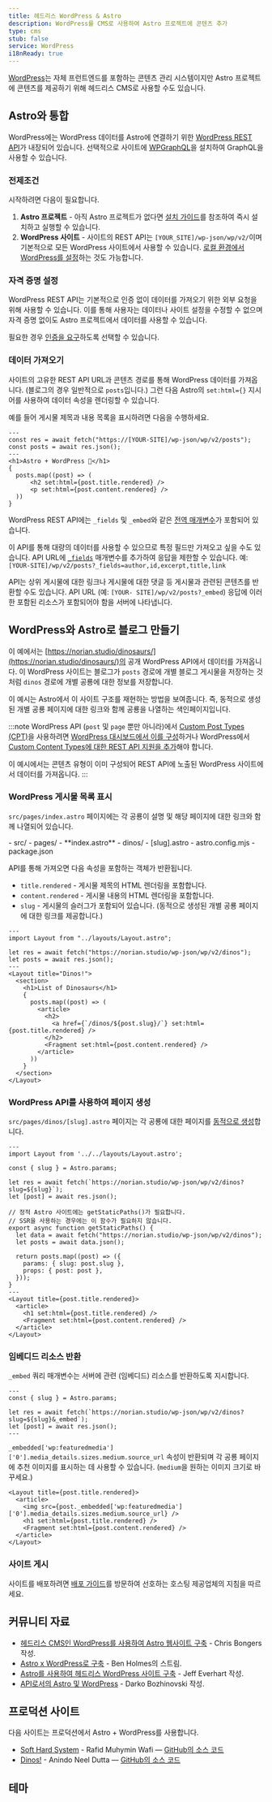 ```yaml
---
title: 헤드리스 WordPress & Astro
description: WordPress를 CMS로 사용하여 Astro 프로젝트에 콘텐츠 추가
type: cms
stub: false
service: WordPress
i18nReady: true
---
```



[WordPress](https://wordpress.org/)는 자체 프런트엔드를 포함하는 콘텐츠 관리 시스템이지만 Astro 프로젝트에 콘텐츠를 제공하기 위해 헤드리스 CMS로 사용할 수도 있습니다.

## Astro와 통합

WordPress에는 WordPress 데이터를 Astro에 연결하기 위한 [WordPress REST API](https://developer.wordpress.org/rest-api/)가 내장되어 있습니다. 선택적으로 사이트에 [WPGraphQL](https://wordpress.org/plugins/wp-graphql/)을 설치하여 GraphQL을 사용할 수 있습니다.

### 전제조건

시작하려면 다음이 필요합니다.

1. **Astro 프로젝트** - 아직 Astro 프로젝트가 없다면 [설치 가이드](/ko/install/auto/)를 참조하여 즉시 설치하고 실행할 수 있습니다.
2. **WordPress 사이트** - 사이트의 REST API는 `[YOUR_SITE]/wp-json/wp/v2/`이며 기본적으로 모든 WordPress 사이트에서 사용할 수 있습니다. [로컬 환경에서 WordPress를 설정](https://wordpress.org/support/article/installing-wordpress-on-your-own-computer/)하는 것도 가능합니다.

### 자격 증명 설정

WordPress REST API는 기본적으로 인증 없이 데이터를 가져오기 위한 외부 요청을 위해 사용할 수 있습니다. 이를 통해 사용자는 데이터나 사이트 설정을 수정할 수 없으며 자격 증명 없이도 Astro 프로젝트에서 데이터를 사용할 수 있습니다.

필요한 경우 [인증을 요구](https://developer.wordpress.org/rest-api/frequently-asked-questions/#require-authentication-for-all-requests)하도록 선택할 수 있습니다.

### 데이터 가져오기

사이트의 고유한 REST API URL과 콘텐츠 경로를 통해 WordPress 데이터를 가져옵니다. (블로그의 경우 일반적으로 `posts`입니다.) 그런 다음 Astro의 `set:html={}` 지시어를 사용하여 데이터 속성을 렌더링할 수 있습니다.

예를 들어 게시물 제목과 내용 목록을 표시하려면 다음을 수행하세요.

```astro title="src/pages/index.astro"
---
const res = await fetch("https://[YOUR-SITE]/wp-json/wp/v2/posts");
const posts = await res.json();
---
<h1>Astro + WordPress 🚀</h1>
{
  posts.map((post) => (
      <h2 set:html={post.title.rendered} />
      <p set:html={post.content.rendered} />
  ))
}
```

WordPress REST API에는 `_fields` 및 `_embed`와 같은 [전역 매개변수](https://developer.wordpress.org/rest-api/using-the-rest-api/global-parameters/)가 포함되어 있습니다.

이 API를 통해 대량의 데이터를 사용할 수 있으므로 특정 필드만 가져오고 싶을 수도 있습니다. API URL에 [`_fields`](https://developer.wordpress.org/rest-api/using-the-rest-api/global-parameters/#_fields) 매개변수를 추가하여 응답을 제한할 수 있습니다. 예: `[YOUR-SITE]/wp/v2/posts?_fields=author,id,excerpt,title,link`

API는 상위 게시물에 대한 링크나 게시물에 대한 댓글 등 게시물과 관련된 콘텐츠를 반환할 수도 있습니다. API URL (예: `[YOUR- SITE]/wp/v2/posts?_embed`) 응답에 이러한 포함된 리소스가 포함되어야 함을 서버에 나타냅니다.

## WordPress와 Astro로 블로그 만들기

이 예에서는 [https://norian.studio/dinosaurs/](https://norian.studio/dinosaurs/)의 공개 WordPress API에서 데이터를 가져옵니다. 이 WordPress 사이트는 블로그가 `posts` 경로에 개별 블로그 게시물을 저장하는 것처럼 `dinos` 경로에 개별 공룡에 대한 정보를 저장합니다.

이 예시는 Astro에서 이 사이트 구조를 재현하는 방법을 보여줍니다. 즉, 동적으로 생성된 개별 공룡 페이지에 대한 링크와 함께 공룡을 나열하는 색인 ​​페이지입니다.

:::note
WordPress API (`post` 및 `page` 뿐만 아니라)에서 [Custom Post Types (CPT)](https://learn.wordpress.org/lesson-plan/custom-post-types/)을 사용하려면 [WordPress 대시보드에서 이를 구성](https://stackoverflow.com/questions/48536646/how-can-i-get-data-from-custom-post-type-using-wp-rest-api)하거나 WordPress에서 [Custom Content Types에 대한 REST API 지원을 추가](https://developer.wordpress.org/rest-api/extending-the-rest-api/adding-rest-api-support-for-custom-content-types/)해야 합니다.

이 예시에서는 콘텐츠 유형이 이미 구성되어 REST API에 노출된 WordPress 사이트에서 데이터를 가져옵니다.
:::

### WordPress 게시물 목록 표시

`src/pages/index.astro` 페이지에는 각 공룡이 설명 및 해당 페이지에 대한 링크와 함께 나열되어 있습니다.

<FileTree title="Project Structure">
- src/
  - pages/
    - **index.astro**
    - dinos/
      - [slug].astro
- astro.config.mjs
- package.json
</FileTree>

API를 통해 가져오면 다음 속성을 포함하는 객체가 반환됩니다.

- `title.rendered` - 게시물 제목의 HTML 렌더링을 포함합니다.
- `content.rendered` - 게시물 내용의 HTML 렌더링을 포함합니다.
- `slug` - 게시물의 슬러그가 포함되어 있습니다. (동적으로 생성된 개별 공룡 페이지에 대한 링크를 제공합니다.)

```astro title="/src/pages/index.astro"
---
import Layout from "../layouts/Layout.astro";

let res = await fetch("https://norian.studio/wp-json/wp/v2/dinos");
let posts = await res.json();
---
<Layout title="Dinos!">
  <section>
    <h1>List of Dinosaurs</h1>
    {
      posts.map((post) => (
        <article>
          <h2>
            <a href={`/dinos/${post.slug}/`} set:html={post.title.rendered} />
          </h2>
          <Fragment set:html={post.content.rendered} />
        </article>
      ))
    }
  </section>
</Layout>
```

### WordPress API를 사용하여 페이지 생성

`src/pages/dinos/[slug].astro` 페이지는 각 공룡에 대한 페이지를 [동적으로 생성](/ko/core-concepts/routing/#동적-경로)합니다.

```astro title="/src/pages/dinos/[slug].astro"
---
import Layout from '../../layouts/Layout.astro';

const { slug } = Astro.params;

let res = await fetch(`https://norian.studio/wp-json/wp/v2/dinos?slug=${slug}`);
let [post] = await res.json();

// 정적 Astro 사이트에는 getStaticPaths()가 필요합니다.
// SSR을 사용하는 경우에는 이 함수가 필요하지 않습니다.
export async function getStaticPaths() {
  let data = await fetch("https://norian.studio/wp-json/wp/v2/dinos");
  let posts = await data.json();

  return posts.map((post) => ({
    params: { slug: post.slug },
    props: { post: post },
  }));
}
---
<Layout title={post.title.rendered}>
  <article>
    <h1 set:html={post.title.rendered} />
    <Fragment set:html={post.content.rendered} />
  </article>
</Layout>
```

### 임베디드 리소스 반환

`_embed` 쿼리 매개변수는 서버에 관련 (임베디드) 리소스를 반환하도록 지시합니다.

```astro title="src/pages/dinos/[slug].astro" /&_embed/
---
const { slug } = Astro.params;

let res = await fetch(`https://norian.studio/wp-json/wp/v2/dinos?slug=${slug}&_embed`);
let [post] = await res.json();
---
```

`_embedded['wp:featuredmedia']['0'].media_details.sizes.medium.source_url` 속성이 반환되며 각 공룡 페이지에 추천 이미지를 표시하는 데 사용할 수 있습니다. (`medium`을 원하는 이미지 크기로 바꾸세요.)

```astro title="/src/pages/dinos/[slug].astro" {3}
<Layout title={post.title.rendered}>
  <article>
    <img src={post._embedded['wp:featuredmedia']['0'].media_details.sizes.medium.source_url} />
    <h1 set:html={post.title.rendered} />
    <Fragment set:html={post.content.rendered} />
  </article>
</Layout>
```

### 사이트 게시

사이트를 배포하려면 [배포 가이드](/ko/guides/deploy/)를 방문하여 선호하는 호스팅 제공업체의 지침을 따르세요.

## 커뮤니티 자료

- [헤드리스 CMS인 WordPress를 사용하여 Astro 웹사이트 구축](https://blog.openreplay.com/building-an-astro-website-with-wordpress-as-a-headless-cms/) - Chris Bongers 작성.
- [Astro x WordPress로 구축](https://www.youtube.com/watch?v=Jstqgklvfnc) - Ben Holmes의 스트림.
- [Astro를 사용하여 헤드리스 WordPress 사이트 구축](https://developers.wpengine.com/blog/building-a-headless-wordpress-site-with-astro) - Jeff Everhart 작성.
- [API로서의 Astro 및 WordPress](https://darko.io/posts/wp-as-an-api/) - Darko Bozhinovski 작성.

## 프로덕션 사이트

다음 사이트는 프로덕션에서 Astro + WordPress를 사용합니다.

- [Soft Hard System](https://softhardsystem.com/) - Rafid Muhymin Wafi — [GitHub의 소스 코드](https://github.com/RafidMuhymin/softhardsystem)  
- [Dinos!](https://wc-dinos.netlify.app/) - Anindo Neel Dutta — [GitHub의 소스 코드](https://github.com/leen-neel/astro-wordpress)

## 테마

<Grid>
  <Card title="Astro WordPress 스타터" href="https://astro.build/themes/details/astro-wordpress-starter/" thumbnail="astro-wordpress-starter.png"/>
</Grid>
